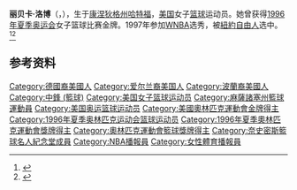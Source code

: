 '''丽贝卡·洛博'''（{{lang-en|Rebecca Lobo}}，{{bd|1973年|10月6日|}}），生于[[康涅狄格州|康涅狄格州]][[哈特福|哈特福]]，[[美国|美国]]女子[[篮球|篮球]]运动员。她曾获得[[1996年夏季奥林匹克运动会|1996年夏季奥运会]]女子篮球比赛金牌。1997年参加[[WNBA|WNBA]]选秀，被[[紐約自由人|紐約自由人]]选中。<ref>{{Cite web|title=Rebecca Lobo|url=https://www.britannica.com/biography/Rebecca-Lobo|accessdate=2021-03-04|work=Encyclopedia Britannica|language=en|archive-date=2021-04-16|archive-url=https://web.archive.org/web/20210416210938/https://www.britannica.com/biography/Rebecca-Lobo}}</ref><ref>{{Cite web|title=Rebecca Lobo WNBA Stats|url=https://www.basketball-reference.com/wnba/players/l/lobore01w.html|accessdate=2021-03-04|work=Basketball-Reference|language=en|archive-date=2012-02-09|archive-url=https://www.webcitation.org/65Km0aW6J?url=http://www.basketball-reference.com/wnba/players/l/lobore01w.html}}</ref>

== 参考资料 ==
{{reflist}}

{{韦德奖}}
{{奈史密斯学院年度最佳女子球员}}
{{美联社年度最佳女运动员}}
{{美联社大学篮球年度最佳女子球员}}
{{ESPY最佳女运动员}}
{{1996年夏季奥运会美国女子篮球阵容}}

{{Authority control}}
{{DEFAULTSORT:Lobo}}
[[Category:德國裔美國人|Category:德國裔美國人]]
[[Category:爱尔兰裔美国人|Category:爱尔兰裔美国人]]
[[Category:波蘭裔美國人|Category:波蘭裔美國人]]
[[Category:中鋒_(籃球)|Category:中鋒 (籃球)]]
[[Category:美国女子篮球运动员|Category:美国女子篮球运动员]]
[[Category:麻薩諸塞州籃球運動員|Category:麻薩諸塞州籃球運動員]]
[[Category:美国奥运篮球运动员|Category:美国奥运篮球运动员]]
[[Category:美國奧林匹克運動會金牌得主|Category:美國奧林匹克運動會金牌得主]]
[[Category:1996年夏季奥林匹克运动会篮球运动员|Category:1996年夏季奥林匹克运动会篮球运动员]]
[[Category:1996年夏季奧林匹克運動會獎牌得主|Category:1996年夏季奧林匹克運動會獎牌得主]]
[[Category:奧林匹克運動會籃球獎牌得主|Category:奧林匹克運動會籃球獎牌得主]]
[[Category:奈史密斯籃球名人紀念堂成員|Category:奈史密斯籃球名人紀念堂成員]]
[[Category:NBA播報員|Category:NBA播報員]]
[[Category:女性體育播報員|Category:女性體育播報員]]

{{美国人物小作品}}